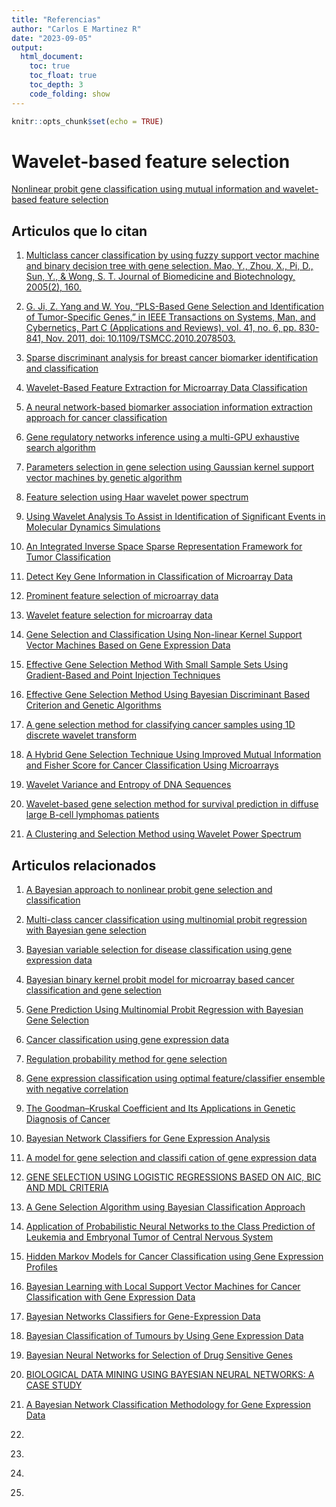 ```yaml
---
title: "Referencias"
author: "Carlos E Martinez R"
date: "2023-09-05"
output:
  html_document:
    toc: true
    toc_float: true
    toc_depth: 3
    code_folding: show
---
```


```r
knitr::opts_chunk$set(echo = TRUE)
```

# Wavelet-based feature selection

[Nonlinear probit gene classification using mutual information and wavelet-based feature selection](http://gsp.tamu.edu/wp-content/uploads/sites/71/2017/01/pap_JBS_wavelet.pdf) 

## Articulos que lo citan


1. [Multiclass cancer classification by using fuzzy support vector machine and binary decision tree with gene selection. Mao, Y., Zhou, X., Pi, D., Sun, Y., & Wong, S. T. Journal of Biomedicine and Biotechnology, 2005(2), 160.](https://downloads.hindawi.com/journals/specialissues/520210.pdf#page=105)

2. [G. Ji, Z. Yang and W. You, "PLS-Based Gene Selection and Identification of Tumor-Specific Genes," in IEEE Transactions on Systems, Man, and Cybernetics, Part C (Applications and Reviews), vol. 41, no. 6, pp. 830-841, Nov. 2011, doi: 10.1109/TSMCC.2010.2078503.](PENDIENTE)

3. [Sparse discriminant analysis for breast cancer biomarker identification and classification](https://www.sciencedirect.com/science/article/pii/S1002007109002317?ref=pdf_download&fr=RR-2&rr=80225ebe5bbc3473)

4. [Wavelet-Based Feature Extraction for Microarray Data Classification]()

5. [A neural network-based biomarker association information extraction approach for cancer classification]()

6. [Gene regulatory networks inference using a multi-GPU exhaustive search algorithm]()

7. [Parameters selection in gene selection using Gaussian kernel support vector machines by genetic algorithm]()

8. [Feature selection using Haar wavelet power spectrum]()

9. [Using Wavelet Analysis To Assist in Identification of Significant Events in Molecular Dynamics Simulations](https://pubs.acs.org/doi/pdf/10.1021/acs.jcim.5b00727)

10. [An Integrated Inverse Space Sparse Representation Framework for Tumor Classification](https://arxiv.org/pdf/1803.03562.pdf)

11. [Detect Key Gene Information in Classification of Microarray Data](https://link.springer.com/content/pdf/10.1155/2008/612397.pdf)

12. [Prominent feature selection of microarray data]()

13. [Wavelet feature selection for microarray data](https://ieeexplore.ieee.org/abstract/document/4400920)

14. [Gene Selection and Classification Using Non-linear Kernel Support Vector Machines Based on Gene Expression Data](https://ieeexplore.ieee.org/abstract/document/4382018)

15. [Effective Gene Selection Method With Small Sample Sets Using Gradient-Based and Point Injection Techniques](https://ieeexplore.ieee.org/abstract/document/4288072)

16. [Effective Gene Selection Method Using Bayesian Discriminant Based Criterion and Genetic Algorithms](http://www.ee.cityu.edu.hk/~twschow/pubs/papers/57.pdf)

17. [A gene selection method for classifying cancer samples using 1D discrete wavelet transform](https://www.inderscienceonline.com/doi/pdf/10.1504/IJCBDD.2009.030769)

18. [A Hybrid Gene Selection Technique Using Improved Mutual Information and Fisher Score for Cancer Classification Using Microarrays](https://publications.waset.org/10004601/a-hybrid-gene-selection-technique-using-improved-mutual-information-and-fisher-score-for-cancer-classification-using-microarrays)

19. [Wavelet Variance and Entropy of DNA Sequences ](http://www.ijcce.org/papers/20-S020.pdf)

20. [Wavelet-based gene selection method for survival prediction in diffuse large B-cell lymphomas patients](https://www.inderscienceonline.com/doi/abs/10.1504/IJDMB.2015.071556)

21. [A Clustering and Selection Method using Wavelet Power Spectrum ](https://www.iaeng.org/IJCS/issues_v32/issue_4/IJCS_32_4_6.pdf)




## Articulos relacionados

1. [A Bayesian approach to nonlinear probit gene selection and classification](https://gsp.tamu.edu/wp-content/uploads/sites/71/2017/01/pap_Franklin_classification.pdf)

2. [Multi-class cancer classification using multinomial probit regression with Bayesian gene selection](https://gsp.tamu.edu/wp-content/uploads/sites/71/2017/01/pap_IEE_multi-class.pdf)

3. [Bayesian variable selection for disease classification using gene expression data](https://academic.oup.com/bioinformatics/article/26/2/215/209617)

4. [Bayesian binary kernel probit model for microarray based cancer classification and gene selection](https://citeseerx.ist.psu.edu/document?repid=rep1&type=pdf&doi=16016ea614e047ea95a74792faf86b4914190cf6)

5. [Gene Prediction Using Multinomial Probit Regression with Bayesian Gene Selection](https://link.springer.com/content/pdf/10.1155/S1110865704309157.pdf)

6. [Cancer classification using gene expression data](https://citeseerx.ist.psu.edu/document?repid=rep1&type=pdf&doi=17701c791e12f4ce8b0f01c95c4d442d5fc08dc4)

7. [Regulation probability method for gene selection](https://citeseerx.ist.psu.edu/document?repid=rep1&type=pdf&doi=db503940da4da431276b2450e6e7b12d560d5ddc)

8. [Gene expression classification using optimal feature/classifier ensemble with negative correlation](http://sclab.yonsei.ac.kr/publications/Papers/IC/IJCNN2002.pdf)

9. [The Goodman–Kruskal Coefficient and Its
Applications in Genetic Diagnosis of Cancer](https://d1wqtxts1xzle7.cloudfront.net/51566785/tbme.2004.82726720170131-3967-bngm8i-libre.pdf?1485859210=&response-content-disposition=inline%3B+filename%3DThe_Goodman_and_8211_Kruskal_Coefficient.pdf&Expires=1693959403&Signature=EbfeBUR0z0S3O~pY5DThLCLRlhyIAKgSq9GMW5GhUNQZxEZqSgqsGWiaT2c5inhOtOo55jOyiak2SC-5BFQ3WzE2QFjBbSyhTvaI5-W8YiZXOWjRZ4I56k7nwRC-Bk4HOZW9gzlHl9FbMR8Av3d4TanW3CRMwNhsqaOnzVw9ZvdBPrNIcHQcVFOAw80H2wYwIwMpSeqmAGhHpgEF2qVfsFKQyjw95p4PSZKWg~P~XSWNSRPt34GHIqIjrqDof5JpMXXLHpyjx2DGqqGbGZKvUMizIgwDhYJdW1VKN7dPRVsNc0BkGy7aayv8ItjVfA9skOaDcFoVeZ0J702bP~MTbw__&Key-Pair-Id=APKAJLOHF5GGSLRBV4ZA)

10. [Bayesian Network Classifiers for Gene Expression Analysis](https://link.springer.com/chapter/10.1007/0-306-47815-3_8)

11. [A model for gene selection and classifi cation of gene expression data](https://d1wqtxts1xzle7.cloudfront.net/8067466/A_model_for_gene_selection_and_classification_of_gene_expression_data-libre.pdf?1390854069=&response-content-disposition=inline%3B+filename%3DA_model_for_gene_selection_and_classifi.pdf&Expires=1693959414&Signature=d3ZuiMonPcsXPlUBmx5drDKzJJ7B51X1xgNVNnR~9Js8R6Dk9dNuXDmBKRocglh5lUsyED0gKkkpEBS4-m1G0T35iEeBSlQhYcxxpkC1idPXkEeM2S2Qxyp7t6NEUSCKN7mlms9qB-bj7vXOrUPIp-f-559wV2rLiDdY6OuL9WD5f6G6ZhwxfTeEX0h2mxredMaZjPLJSFdEI8GZT6oivfJQ6VANsfPprEJMLNDlFLrGi92S3dFmruQ6Exn4uH-rzi8dfToK6hqKUNTcoIHzh1R~yswmG3K8ObDinaK90umlbL77ICuz6hJ7TOdv~wj4FMdANkGnNeomevGags9Bwg__&Key-Pair-Id=APKAJLOHF5GGSLRBV4ZA)

12. [GENE SELECTION USING LOGISTIC REGRESSIONS
BASED ON AIC, BIC AND MDL CRITERIA](https://gsp.tamu.edu/wp-content/uploads/sites/71/2017/01/pap_NMNC_selection.pdf)

13. [A Gene Selection Algorithm using Bayesian Classification Approach ](https://repository.usp.ac.fj/4816/1/A_gene_selection_algorithm_using_bayesian_classification_approach.pdf)

14. [Application of Probabilistic Neural Networks to the Class Prediction of Leukemia and Embryonal Tumor of Central Nervous System](https://www.infona.pl/resource/bwmeta1.element.springer-99201fd3-3fda-358d-9641-b3ff3e367412)

15. [Hidden Markov Models for Cancer Classification using Gene Expression Profiles](https://www.researchgate.net/profile/Thanh-Nguyen-267/publication/276100753_Hidden_Markov_models_for_cancer_classification_using_gene_expression_profiles/links/5d289d24a6fdcc2462da0811/Hidden-Markov-models-for-cancer-classification-using-gene-expression-profiles.pdf)

16. [Bayesian Learning with Local Support Vector Machines for Cancer Classification with Gene Expression Data](https://inria.hal.science/inria-00177278/document)

17. [Bayesian Networks Classifiers for Gene-Expression Data](https://citeseerx.ist.psu.edu/document?repid=rep1&type=pdf&doi=6e3a8e51e096c28c947842f8a7eea8d7cd3ab3fd)

18. [Bayesian Classification of Tumours by Using Gene Expression Data](https://watermark.silverchair.com/jrsssb_67_2_219.pdf?token=AQECAHi208BE49Ooan9kkhW_Ercy7Dm3ZL_9Cf3qfKAc485ysgAAA2kwggNlBgkqhkiG9w0BBwagggNWMIIDUgIBADCCA0sGCSqGSIb3DQEHATAeBglghkgBZQMEAS4wEQQMz0orVdabfvcfL8XlAgEQgIIDHNfLfBucG45GjY5j5vOz9GSrvTO7x3gPoDx6Yv_MlqS3cZoZujH6ATU4elS7nOu88QincIEPEl1PNHOKC9LkVBZUeIPsskzl1bdy5G-06GZAFzhvdL4cAk8TVzP4UxNNN8AJqSjL_ZCboixdZhwv-g6i7MUZRrYfOV1Zk8uBxN0HJ8pOKJpwjFi0GLulcgF1Y-us_H6sYTQ_1uPirTSV1srSexwS9U1T2J-gZBLCfehQUhwdiUgCrYmIifOeMoLnVaYw2mgHNzusfKmQ68atpmdjk77vR204RMDF74dgNMm0DVWBiWQgQ8-rmw-Z9uY7YQVmGIX6FzEfsSSfw6dSW4VWNvVy5O0Z6UEitYphfHgolrNlJPXdZ204OlNOH8s3TZcGBfWqq8mJBe5RFIbSVzEAp1cVd0a7rtZWX3DnpzqNX8SOpOg56ZRhjPXc91-6Z7BzHngUaCWir4xDGoSmdHSIblMAc9SZtrDY-QOQDuAUpYU5eLvv6SHjvSuX1t2QTkWpd0CIpmMytUqI69u8ESHCvVZ9jwiguWAYlaaiE9dlfZgjhiIsDglCZ6PJVSEJb3TKduzZgtCMhUpA0RHqfBR2mWSPm0SQyRZvXAs5XPt22Bs87kBFO77-q5E9bc-OcACRmtzMDzhrDo5HIc8sSZhcsFJ1lJ-kus_-0SPBVg83Z5QZ9WFgbbiu6mOy8LpWR871TLYcCOEmTfnfznqi8MA3OUVMYSsx20WHaGKfEqHbSFX8EoAnNTflggZKgmvzufiw9RKrE575NCDVcXk4JF-v1EP1XEXayzFYvVkhrnVsZnYjLMoDwBPL6MbN6eSBy754gWqJpif5ykHTeAnHtzgQIcZGoyQtxJ7CyNrud_Nb6BzHYQfmGAVLre46yoN9_aDLThV5aDDTPUxgjsWIYOAGInJM5VOjJBMHAa7bk6RSiWrSgTo7kgt4tSImWUcVu3M9XAb7aEyCmq0kjb3CAns7-_6zdFOPFbKYaXcJ6D9-o2pr774MTGoWaUcAUFHry7N5YTOpqPBjnHh4GglKXtV19Chwn87Lz2Gdu0c)

19. [Bayesian Neural Networks for Selection of Drug Sensitive Genes](https://www.ncbi.nlm.nih.gov/pmc/articles/PMC6660200/pdf/nihms-1501136.pdf)

20. [BIOLOGICAL DATA MINING USING BAYESIAN NEURAL NETWORKS: A CASE STUDY](https://citeseerx.ist.psu.edu/document?repid=rep1&type=pdf&doi=17f274fafb1423fe245758aa9b373767cb751d7f)

21. [A Bayesian Network Classification Methodology for Gene Expression Data](https://www.bx.psu.edu/old/courses/bx-fall04/bayes1.pdf)

22. []()

23. []()

24. []()

25. []()













